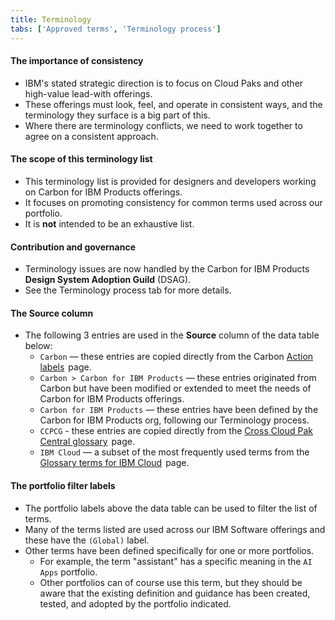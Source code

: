 ```yaml
---
title: Terminology
tabs: ['Approved terms', 'Terminology process']
---
```


<Row>
<Column colMd={8} colLg={16}>
<Accordion>
<AccordionItem title="About">

<Row>
<Column colMd={8} colLg={16}>

#### The importance of consistency
- IBM's stated strategic direction is to focus on Cloud Paks and other high-value lead-with offerings.
- These offerings must look, feel, and operate in consistent ways, and the terminology they surface is a big part of this.
- Where there are terminology conflicts, we need to work together to agree on a consistent approach.

#### The scope of this terminology list
- This terminology list is provided for designers and developers working on Carbon for IBM Products offerings.
- It focuses on promoting consistency for common terms used across our portfolio.
- It is **not** intended to be an exhaustive list.

#### Contribution and governance
- Terminology issues are now handled by the Carbon for IBM Products **Design System Adoption Guild** (DSAG).
- See the <Link to="/content/terminology/terminology-process">Terminology process</Link> tab for more details.

#### The Source column
- The following 3 entries are used in the **Source** column of the data table below:
  - `Carbon` — these entries are copied directly from the Carbon <a href="https://www.carbondesignsystem.com/guidelines/content/action-labels" target="_blank">Action labels<Launch16 fill="#0F62FE" style="vertical-align:middle; margin: 0 2px 2px 0"/></a> page.
  - `Carbon > Carbon for IBM Products` — these entries originated from Carbon but have been modified or extended to meet the needs of Carbon for IBM Products offerings.
  - `Carbon for IBM Products` — these entries have been defined by the Carbon for IBM Products org, following our <Link to="/content/terminology/terminology-process">Terminology process</Link>.
  - `CCPCG` - these entries are copied directly from the <a href="https://pages.github.ibm.com/IBMPrivateCloud/cloud-paks-content/terms/glossary" target="_blank">Cross Cloud Pak Central glossary<Launch16 fill="#0F62FE" style="vertical-align:middle; margin: 0 2px 2px 0"/></a> page.
  - `IBM Cloud` —  a subset of the most frequently used terms from the <a href="https://cloud.ibm.com/docs/overview/glossary?topic=overview-glossary" target="_blank">Glossary terms for IBM Cloud<Launch16 fill="#0F62FE" style="vertical-align:middle; margin: 0 2px 2px 0"/></a> page. 

#### The portfolio filter labels
- The portfolio labels above the data table can be used to filter the list of terms.
- Many of the terms listed are used across our IBM Software offerings and these have the `(Global)` label.
- Other terms have been defined specifically for one or more portfolios.
  - For example, the term "assistant" has a specific meaning in the `AI Apps` portfolio.
  - Other portfolios can of course use this term, but they should be aware that the existing definition and guidance has been created, tested, and adopted by the portfolio indicated.

</Column>
</Row>

</AccordionItem>
</Accordion>
</Column>
</Row>

<Glossary />